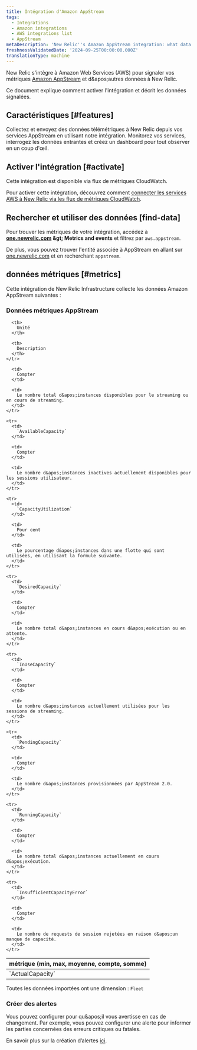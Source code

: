 ```yaml
---
title: Intégration d'Amazon AppStream
tags:
  - Integrations
  - Amazon integrations
  - AWS integrations list
  - AppStream
metaDescription: 'New Relic''s Amazon AppStream integration: what data it reports and how to enable it.'
freshnessValidatedDate: '2024-09-25T00:00:00.000Z'
translationType: machine
---
```


New Relic s&apos;intègre à Amazon Web Services (AWS) pour signaler vos métriques [Amazon AppStream](https://aws.amazon.com/appstream2/) et d&amp;apos;autres données à New Relic.

Ce document explique comment activer l&apos;intégration et décrit les données signalées.

## Caractéristiques [#features]

Collectez et envoyez des données télémétriques à New Relic depuis vos services AppStream en utilisant notre intégration. Monitorez vos services, interrogez les données entrantes et créez un dashboard pour tout observer en un coup d&apos;œil.

## Activer l&apos;intégration [#activate]

Cette intégration est disponible via flux de métriques CloudWatch.

Pour activer cette intégration, découvrez comment [connecter les services AWS à New Relic via les flux de métriques CloudWatch](/docs/infrastructure/amazon-integrations/connect/aws-metric-stream-setup/).

## Rechercher et utiliser des données \[find-data]

Pour trouver les métriques de votre intégration, accédez à <DNT>**[one.newrelic.com](https://one.newrelic.com/all-capabilities) &amp;gt; Metrics and events**</DNT> et filtrez par `aws.appstream`.

De plus, vous pouvez trouver l&apos;entité associée à AppStream en allant sur [one.newrelic.com](https://one.newrelic.com/all-entities) et en recherchant `appstream`.

## données métriques [#metrics]

Cette intégration de New Relic Infrastructure collecte les données Amazon AppStream suivantes :

### Données métriques AppStream

<table>
  <thead>
    <tr>
      <th style={{ width: "220px" }}>
        métrique (min, max, moyenne, compte, somme)
      </th>

      <th>
        Unité
      </th>

      <th>
        Description
      </th>
    </tr>
  </thead>

  <tbody>
    <tr>
      <td>
        `ActualCapacity`
      </td>

      <td>
        Compter
      </td>

      <td>
        Le nombre total d&apos;instances disponibles pour le streaming ou en cours de streaming.
      </td>
    </tr>

    <tr>
      <td>
        `AvailableCapacity`
      </td>

      <td>
        Compter
      </td>

      <td>
        Le nombre d&apos;instances inactives actuellement disponibles pour les sessions utilisateur.
      </td>
    </tr>

    <tr>
      <td>
        `CapacityUtilization`
      </td>

      <td>
        Pour cent
      </td>

      <td>
        Le pourcentage d&apos;instances dans une flotte qui sont utilisées, en utilisant la formule suivante.
      </td>
    </tr>

    <tr>
      <td>
        `DesiredCapacity`
      </td>

      <td>
        Compter
      </td>

      <td>
        Le nombre total d&apos;instances en cours d&apos;exécution ou en attente.
      </td>
    </tr>

    <tr>
      <td>
        `InUseCapacity`
      </td>

      <td>
        Compter
      </td>

      <td>
        Le nombre d&apos;instances actuellement utilisées pour les sessions de streaming.
      </td>
    </tr>

    <tr>
      <td>
        `PendingCapacity`
      </td>

      <td>
        Compter
      </td>

      <td>
        Le nombre d&apos;instances provisionnées par AppStream 2.0.
      </td>
    </tr>

    <tr>
      <td>
        `RunningCapacity`
      </td>

      <td>
        Compter
      </td>

      <td>
        Le nombre total d&apos;instances actuellement en cours d&apos;exécution.
      </td>
    </tr>

    <tr>
      <td>
        `InsufficientCapacityError`
      </td>

      <td>
        Compter
      </td>

      <td>
        Le nombre de requests de session rejetées en raison d&apos;un manque de capacité.
      </td>
    </tr>
  </tbody>
</table>

Toutes les données importées ont une dimension : `Fleet`

### Créer des alertes

Vous pouvez configurer <InlinePopover type="alerts" />pour qu&amp;apos;il vous avertisse en cas de changement. Par exemple, vous pouvez configurer une alerte pour informer les parties concernées des erreurs critiques ou fatales.

En savoir plus sur la création d’alertes [ici](/docs/alerts-applied-intelligence/new-relic-alerts/learn-alerts/introduction-alerts/).